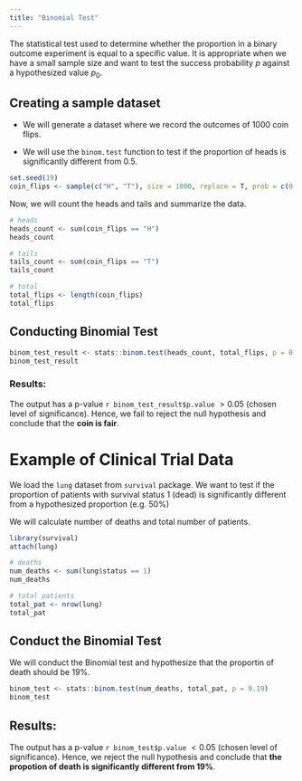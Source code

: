 ```yaml
---
title: "Binomial Test"
---
```


The statistical test used to determine whether the proportion in a binary outcome experiment is equal to a specific value. It is appropriate when we have a small sample size and want to test the success probability $p$ against a hypothesized value $p_0$.

## Creating a sample dataset

-   We will generate a dataset where we record the outcomes of 1000 coin flips.

-   We will use the `binom.test` function to test if the proportion of heads is significantly different from 0.5.

```r
set.seed(19)
coin_flips <- sample(c("H", "T"), size = 1000, replace = T, prob = c(0.5, 0.5))
```

Now, we will count the heads and tails and summarize the data.

```r
# heads
heads_count <- sum(coin_flips == "H")
heads_count

# tails
tails_count <- sum(coin_flips == "T")
tails_count

# total
total_flips <- length(coin_flips)
total_flips
```

## Conducting Binomial Test

```r
binom_test_result <- stats::binom.test(heads_count, total_flips, p = 0.5)
binom_test_result
```

### Results:

The output has a p-value `r binom_test_result$p.value` $> 0.05$ (chosen level of significance). Hence, we fail to reject the null hypothesis and conclude that the **coin is fair**.

# Example of Clinical Trial Data

We load the `lung` dataset from `survival` package. We want to test if the proportion of patients with survival status 1 (dead) is significantly different from a hypothesized proportion (e.g. 50%)

We will calculate number of deaths and total number of patients.

```r
library(survival)
attach(lung)

# deaths
num_deaths <- sum(lung$status == 1)
num_deaths

# total patients
total_pat <- nrow(lung)
total_pat
```

## Conduct the Binomial Test

We will conduct the Binomial test and hypothesize that the proportin of death should be 19%.

```r
binom_test <- stats::binom.test(num_deaths, total_pat, p = 0.19)
binom_test
```

## Results:

The output has a p-value `r binom_test$p.value` $< 0.05$ (chosen level of significance). Hence, we reject the null hypothesis and conclude that **the propotion of death is significantly different from 19%**.
